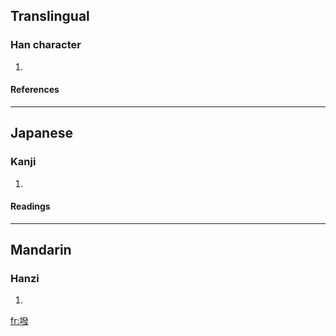 ==Translingual==
===Han character===
{{Han char|rn=32|rad=土|as=12|sn=15|four=|canj=土弓人水 (GNOE)}}
# {{defn|Han|sort=土12}}
====References====
{{Han ref|kx=0238.340|dkj=05463|dj=0477.190|hdz=10490.030|uh=58A2|ud=22690}}
----
==Japanese==
===Kanji===
{{ja-kanji|grade=|rs=土12}}
# {{defn|Japanese}} 
====Readings====
{{ja-readings|on=[[はつ]] (hatsu), [[はい]] (hai)|kun=}}
----
==Mandarin==
===Hanzi===
{{cmn-hanzi|pin=[[bá]] (ba2)|wg=pa<sup>2</sup>}}
# {{defn|Mandarin}}

[[fr:墢]]